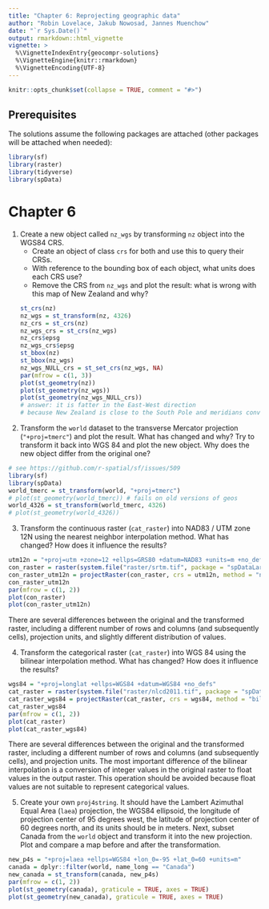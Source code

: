 ```yaml
---
title: "Chapter 6: Reprojecting geographic data"
author: "Robin Lovelace, Jakub Nowosad, Jannes Muenchow"
date: "`r Sys.Date()`"
output: rmarkdown::html_vignette
vignette: >
  %\VignetteIndexEntry{geocompr-solutions}
  %\VignetteEngine{knitr::rmarkdown}
  %\VignetteEncoding{UTF-8}
---
```


```r
knitr::opts_chunk$set(collapse = TRUE, comment = "#>")
```

## Prerequisites {-}

The solutions assume the following packages are attached (other packages will be attached when needed):

```r
library(sf)
library(raster)
library(tidyverse)
library(spData)
```

# Chapter 6

<!-- CRS CONVERSION -->
<!-- 1. vector reprojection exercise (e.g. modification of proj4) -->
1) Create a new object called `nz_wgs` by transforming `nz` object into the WGS84 CRS.
    - Create an object of class `crs` for both and use this to query their CRSs.
    - With reference to the bounding box of each object, what units does each CRS use?
    - Remove the CRS from `nz_wgs` and plot the result: what is wrong with this map of New Zealand and why?
```r
st_crs(nz)
nz_wgs = st_transform(nz, 4326)
nz_crs = st_crs(nz)
nz_wgs_crs = st_crs(nz_wgs)
nz_crs$epsg
nz_wgs_crs$epsg
st_bbox(nz)
st_bbox(nz_wgs)
nz_wgs_NULL_crs = st_set_crs(nz_wgs, NA)
par(mfrow = c(1, 3))
plot(st_geometry(nz))
plot(st_geometry(nz_wgs))
plot(st_geometry(nz_wgs_NULL_crs))
# answer: it is fatter in the East-West direction
# because New Zealand is close to the South Pole and meridians converge there
```

2) Transform the `world` dataset to the transverse Mercator projection (`"+proj=tmerc"`) and plot the result.
What has changed and why?
Try to transform it back into WGS 84 and plot the new object.
Why does the new object differ from the original one?
```r
# see https://github.com/r-spatial/sf/issues/509
library(sf)
library(spData)
world_tmerc = st_transform(world, "+proj=tmerc")
# plot(st_geometry(world_tmerc)) # fails on old versions of geos
world_4326 = st_transform(world_tmerc, 4326)
# plot(st_geometry(world_4326))
```

3) Transform the continuous raster (`cat_raster`) into NAD83 / UTM zone 12N using the nearest neighbor interpolation method. 
What has changed?
How does it influence the results?
```r
utm12n = "+proj=utm +zone=12 +ellps=GRS80 +datum=NAD83 +units=m +no_defs"
con_raster = raster(system.file("raster/srtm.tif", package = "spDataLarge"))
con_raster_utm12n = projectRaster(con_raster, crs = utm12n, method = "ngb")
con_raster_utm12n
par(mfrow = c(1, 2))
plot(con_raster)
plot(con_raster_utm12n)
```

There are several differences between the original and the transformed raster, including a different number of rows and columns (and subsequently cells), projection units, and slightly different distribution of values.

4) Transform the categorical raster (`cat_raster`) into WGS 84 using the bilinear interpolation method.
What has changed?
How does it influence the results?
```r
wgs84 = "+proj=longlat +ellps=WGS84 +datum=WGS84 +no_defs"
cat_raster = raster(system.file("raster/nlcd2011.tif", package = "spDataLarge"))
cat_raster_wgs84 = projectRaster(cat_raster, crs = wgs84, method = "bilinear")
cat_raster_wgs84
par(mfrow = c(1, 2))
plot(cat_raster)
plot(cat_raster_wgs84)
```

There are several differences between the original and the transformed raster, including a different number of rows and columns (and subsequently cells), and projection units.
The most important difference of the bilinear interpolation is a conversion of integer values in the original raster to float values in the output raster.
This operation should be avoided because float values are not suitable to represent categorical values.

5) Create your own `proj4string`. 
It should have the Lambert Azimuthal Equal Area (`laea`) projection, the WGS84 ellipsoid, the longitude of projection center of 95 degrees west, the latitude of projection center of 60 degrees north, and its units should be in meters.
Next, subset Canada from the `world` object and transform it into the new projection. 
Plot and compare a map before and after the transformation.

```r
new_p4s = "+proj=laea +ellps=WGS84 +lon_0=-95 +lat_0=60 +units=m"
canada = dplyr::filter(world, name_long == "Canada")
new_canada = st_transform(canada, new_p4s)
par(mfrow = c(1, 2))
plot(st_geometry(canada), graticule = TRUE, axes = TRUE)
plot(st_geometry(new_canada), graticule = TRUE, axes = TRUE)
```
